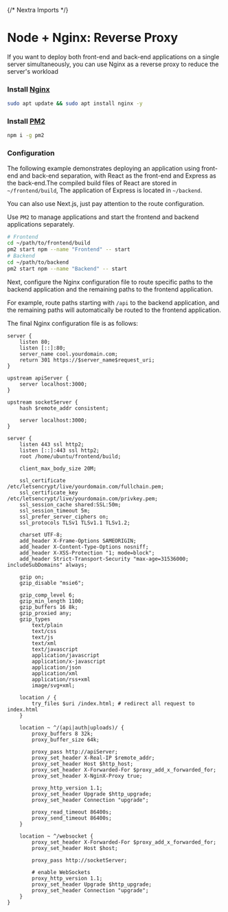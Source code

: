 {/* Nextra Imports */}

# Node + Nginx: Reverse Proxy

If you want to deploy both front-end and back-end applications on a single server simultaneously, you can use Nginx as a reverse proxy to reduce the server's workload

### Install [Nginx](https://www.nginx.com/)

```bash
sudo apt update && sudo apt install nginx -y
```

### Install [PM2](https://www.npmjs.com/package/pm2)

```bash
npm i -g pm2
```

### Configuration

The following example demonstrates deploying an application using front-end and back-end separation, with React as the front-end and Express as the back-end.The compiled build files of React are stored in `~/frontend/build`, The application of Express is located in `~/backend`.

<Callout>
  You can also use Next.js, just pay attention to the route configuration.
</Callout>

Use `PM2` to manage applications and start the frontend and backend applications separately.

```bash
# Frontend
cd ~/path/to/frontend/build
pm2 start npm --name "Frontend" -- start
# Backend
cd ~/path/to/backend
pm2 start npm --name "Backend" -- start
```

Next, configure the Nginx configuration file to route specific paths to the backend application and the remaining paths to the frontend application.

For example, route paths starting with `/api` to the backend application, and the remaining paths will automatically be routed to the frontend application.

The final Nginx configuration file is as follows:

```nginx
server {
	listen 80;
	listen [::]:80;
	server_name cool.yourdomain.com;
	return 301 https://$server_name$request_uri;
}

upstream apiServer {
	server localhost:3000;
}

upstream socketServer {
	hash $remote_addr consistent;

	server localhost:3000;
}

server {
	listen 443 ssl http2;
	listen [::]:443 ssl http2;
	root /home/ubuntu/frontend/build;

	client_max_body_size 20M;

	ssl_certificate /etc/letsencrypt/live/yourdomain.com/fullchain.pem;
	ssl_certificate_key /etc/letsencrypt/live/yourdomain.com/privkey.pem;
	ssl_session_cache shared:SSL:50m;
	ssl_session_timeout 5m;
	ssl_prefer_server_ciphers on;
	ssl_protocols TLSv1 TLSv1.1 TLSv1.2;

	charset UTF-8;
	add_header X-Frame-Options SAMEORIGIN;
	add_header X-Content-Type-Options nosniff;
	add_header X-XSS-Protection "1; mode=block";
	add_header Strict-Transport-Security "max-age=31536000; includeSubDomains" always;

	gzip on;
	gzip_disable "msie6";

	gzip_comp_level 6;
	gzip_min_length 1100;
	gzip_buffers 16 8k;
	gzip_proxied any;
	gzip_types
		text/plain
		text/css
		text/js
		text/xml
		text/javascript
		application/javascript
		application/x-javascript
		application/json
		application/xml
		application/rss+xml
		image/svg+xml;

	location / {
		try_files $uri /index.html; # redirect all request to index.html
	}

	location ~ ^/(api|auth|uploads)/ {
		proxy_buffers 8 32k;
		proxy_buffer_size 64k;

		proxy_pass http://apiServer;
		proxy_set_header X-Real-IP $remote_addr;
		proxy_set_header Host $http_host;
		proxy_set_header X-Forwarded-For $proxy_add_x_forwarded_for;
		proxy_set_header X-NginX-Proxy true;

		proxy_http_version 1.1;
		proxy_set_header Upgrade $http_upgrade;
		proxy_set_header Connection "upgrade";

		proxy_read_timeout 86400s;
		proxy_send_timeout 86400s;
	}

	location ~ ^/websocket {
		proxy_set_header X-Forwarded-For $proxy_add_x_forwarded_for;
		proxy_set_header Host $host;

		proxy_pass http://socketServer;

		# enable WebSockets
		proxy_http_version 1.1;
		proxy_set_header Upgrade $http_upgrade;
		proxy_set_header Connection "upgrade";
	}
}
```
